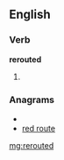 ==English==

===Verb===
'''rerouted'''

# {{past of|[[reroute]]}}

===Anagrams===
* {{alphagram|deeorrtu}}
* [[red route#English|red route]]

[[mg:rerouted]]